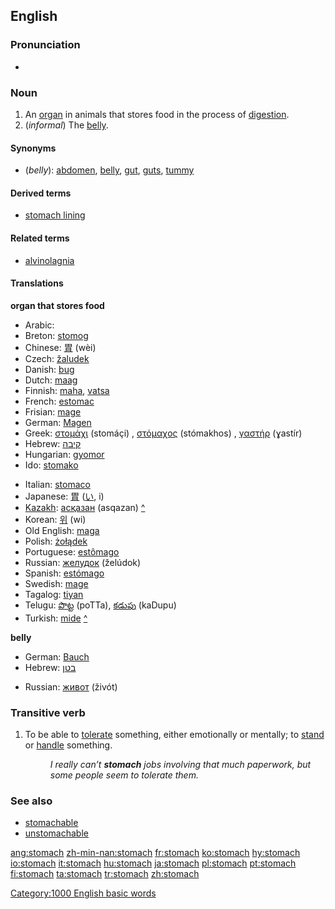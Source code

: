 ==English==
===Pronunciation===
*{{audio|en-us-stomach.ogg|Audio (US)}}

===Noun===
{{en-noun}}

# An [[organ]] in animals that stores food in the process of [[digestion]].
# (''informal'') The [[belly]].

====Synonyms====
*(''belly''): [[abdomen]], [[belly]], [[gut]], [[guts]], [[tummy]]

====Derived terms====
*[[stomach lining]]

====Related terms====
*[[alvinolagnia]]

====Translations====
'''organ that stores food'''
{{top}}
*Arabic: {{ARchar|[[معدة]]}} {{Unicode|(máʕida)}}
*Breton: [[stomog]] {{m}}
*Chinese: [[胃]] (wèi)
*Czech: [[žaludek]] {{m}}
*Danish: [[bug#Danish|bug]] {{c}}
*Dutch: [[maag]] {{f}}
*Finnish: [[maha]], [[vatsa]]
*French: [[estomac]] {{m}}
*Frisian: [[mage]]
*German: [[Magen]] {{m}}
*Greek: [[στομάχι]] (stomáçi) {{n}}, [[στόμαχος]] (stómakhos) {{m}}, [[γαστήρ]] (ɣastír) {{m}}
*Hebrew: [[קיבה]] {{f}}
*Hungarian: [[gyomor]]
*Ido: [[stomako]]
{{mid}}
*Italian: [[stomaco]] {{m}}
*Japanese: [[胃]] ([[い]], i)
*[[Kazakh]]: [[асқазан]] (asqazan) [[:kk:асқазан|^]]
*Korean: [[위]] (wi)
*Old English: [[maga#Old English|maga]] {{m}}
*Polish: [[żołądek]] {{m}}
*Portuguese: [[estômago]] {{m}}
*Russian: [[желудок]] (želúdok) {{m}}
*Spanish: [[estómago]] {{m}}
*Swedish: [[mage]]
*Tagalog: [[tiyan]]
*Telugu: [[పొట్ట]] (poTTa), [[కడుపు]] (kaDupu)
*Turkish: [[mide]] [[:tr:mide|^]]
{{bottom}}

'''belly'''
{{top}}
*German: [[Bauch]] {{m}}
*Hebrew: [[בטן]] {{f}}
{{mid}}
*Russian: [[живот]] (živót) {{m}}
{{bottom}}

===Transitive verb===
{{en-verb}}
# To be able to [[tolerate]] something, either emotionally or mentally; to [[stand]] or [[handle]] something.
#:''I really can’t '''stomach''' jobs involving that much paperwork, but some people seem to tolerate them.''

===See also===
*[[stomachable]]
*[[unstomachable]]

[[Category:1000 English basic words]]

[[ang:stomach]]
[[zh-min-nan:stomach]]
[[fr:stomach]]
[[ko:stomach]]
[[hy:stomach]]
[[io:stomach]]
[[it:stomach]]
[[hu:stomach]]
[[ja:stomach]]
[[pl:stomach]]
[[pt:stomach]]
[[fi:stomach]]
[[ta:stomach]]
[[tr:stomach]]
[[zh:stomach]]